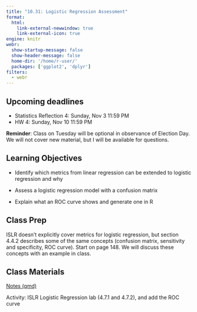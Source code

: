 ```yaml
---
title: "10.31: Logistic Regression Assessment"
format: 
  html:
    link-external-newwindow: true
    link-external-icon: true
engine: knitr
webr: 
  show-startup-message: false
  show-header-message: false
  home-dir: '/home/r-user/'
  packages: ['ggplot2', 'dplyr']
filters:
  - webr
---
```


## Upcoming deadlines

-   Statistics Reflection 4: Sunday, Nov 3 11:59 PM
-   HW 4: Sunday, Nov 10 11:59 PM

**Reminder**: Class on Tuesday will be optional in observance of Election Day. We will not cover new material, but I will be available for questions.

## Learning Objectives

-   Identify which metrics from linear regression can be extended to logistic regression and why

-   Assess a logistic regression model with a confusion matrix

-   Explain what an ROC curve shows and generate one in R

## Class Prep

ISLR doesn't explicitly cover metrics for logistic regression, but section 4.4.2 describes some of the same concepts (confusion matrix, sensitivity and specificity, ROC curve). Start on page 148. We will discuss these concepts with an example in class.

## Class Materials

[Notes (qmd)](_LogisticAssessment.qmd)

Activity: ISLR Logistic Regression lab (4.7.1 and 4.7.2), and add the ROC curve
